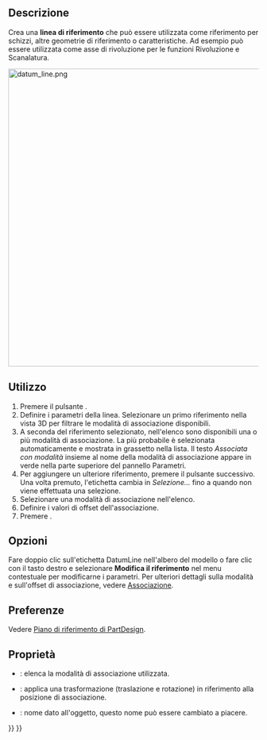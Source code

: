 <languages/>

{{Docnav/it
|[[PartDesign_Plane/it|Creare un piano di riferimento]]
|[[PartDesign_Point/it|Creare un punto di riferimento]]
|[[PartDesign_Workbench/it|PartDesign]]
|IconL=PartDesign_Plane.svg
|IconR=PartDesign_Point.svg
|IconC=Workbench_PartDesign.svg
}}

{{VeryImportantMessage|Questo strumento non è disponibile nella {{VersionPlus/it|1.1}}. Utilizzare invece [[Part_DatumLine/it|Linea di riferimento di Part]].}}

{{GuiCommand/it
|Name=PartDesign Line
|Name/it=Linea di riferimento
|MenuLocation=Part Design → Linea di riferimento
|Workbenches=[[PartDesign Workbench/it|PartDesign]]
|Version=0.17
|SeeAlso=[[PartDesign Point/it|Punto di riferimento]], [[PartDesign Plane/it|Piano di riferimento]]
}}

<span id="Description"></span>
==Descrizione==

Crea una '''linea di riferimento''' che può essere utilizzata come riferimento per schizzi, altre geometrie di riferimento o caratteristiche. Ad esempio può essere utilizzata come asse di rivoluzione per le funzioni Rivoluzione e Scanalatura.

[[File:datum_line.png|600px]]
{{Caption|Due linee di riferimento attraverso gli angoli opposti del cubo si incontrano nel centro di massa.}}

<span id="Usage"></span>
== Utilizzo ==

# Premere il pulsante {{Button|[[Image:PartDesign_Line.svg|24px]] '''Linea di riferimento'''}}.
# Definire i parametri della linea. Selezionare un primo riferimento nella vista 3D per filtrare le modalità di associazione disponibili.
# A seconda del riferimento selezionato, nell'elenco sono disponibili una o più modalità di associazione. La più probabile è selezionata automaticamente e mostrata in grassetto nella lista. Il testo ''Associata con modalità'' insieme al nome della modalità di associazione appare in verde nella parte superiore del pannello Parametri.
# Per aggiungere un ulteriore riferimento, premere il pulsante {{Button|Riferimento}} successivo. Una volta premuto, l'etichetta cambia in ''Selezione...'' fino a quando non viene effettuata una selezione.
# Selezionare una modalità di associazione nell'elenco.
# Definire i valori di offset dell'associazione.
# Premere {{Button|OK}}.

<span id="Options"></span>
== Opzioni ==

Fare doppio clic sull'etichetta DatumLine nell'albero del modello o fare clic con il tasto destro e selezionare '''Modifica il riferimento''' nel menu contestuale per modificarne i parametri. Per ulteriori dettagli sulla modalità e sull'offset di associazione, vedere [[Part_EditAttachment/it|Associazione]].

<span id="Preferences"></span>
==Preferenze==

Vedere [[PartDesign_Plane/it#Preferenze|Piano di riferimento di PartDesign]].

<span id="Properties"></span>
== Proprietà ==

* {{PropertyData/it|MapMode}}: elenca la modalità di associazione utilizzata.
* {{PropertyData/it|Attachment Offset}}: applica una trasformazione (traslazione e rotazione) in riferimento alla posizione di associazione.
* {{PropertyData/it|Label}}: nome dato all'oggetto, questo nome può essere cambiato a piacere.


{{Docnav/it
|[[PartDesign_Plane/it|Creare un piano di riferimento]]
|[[PartDesign_Point/it|Creare un punto di riferimento]]
|[[PartDesign_Workbench/it|PartDesign]]
|IconL=PartDesign_Plane.svg
|IconR=PartDesign_Point.svg
|IconC=Workbench_PartDesign.svg
}}

{{PartDesign Tools navi{{#translation:}}}}
{{Userdocnavi{{#translation:}}}}